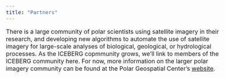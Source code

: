 ```yaml
---
title: "Partners"
---
```


<style type="text/css">
body{ /* Normal  */
      font-size: 16px;
  }
}
</style>

There is a large community of polar scientists using satellite imagery in their research, and developing new algorithms to automate the use of satellite imagery for large-scale analyses of biological, geological, or hydrological processes. As the ICEBERG copmmunity grows, we'll link to members of the ICEBERG community here. For now, more information on the larger polar imagery community can be found at the Polar Geospatial Center's [website](https://www.pgc.umn.edu/).

